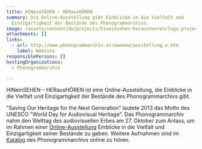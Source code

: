 ```yaml
---
title: HINeinSEHEN – HERausHÖREN
summary: Die Online-Ausstellung gibt Einblicke in die Vielfalt und
  Einzigartigkeit der Bestände des Phonogrammarchivs.
image: /assets/content/de/projects/hineinsehen-heraushoeren/logo_project_hinherhoeren_2000x1143px.png
attachments: []
links:
  - url: http://www.phonogrammarchiv.at/wwwnew/ausstellung_e.htm
    label: Website
responsiblePersons: []
hostingOrganizations:
  - Phonogrammarchiv

---
```

HINeinSEHEN – HERausHÖREN ist eine Online-Ausstellung, die Einblicke in die Vielfalt und Einzigartigkeit der Bestände des Phonogrammarchivs gibt.

"Saving Our Heritage for the Next Generation" lautete 2013 das Motto des UNESCO "World Day for Audiovisual Heritage". Das Phonogrammarchiv nahm den Welttag des audiovisuellen Erbes am 27. Oktober zum Anlass, um im Rahmen einer [Online-Ausstellung](http://www.phonogrammarchiv.at/wwwnew/ausstellung_d.htm) Einblicke in die Vielfalt und Einzigartigkeit seiner Bestände zu geben. Weitere Aufnahmen sind im [Katalog](http://catalog.phonogrammarchiv.at/ui/miha/sessions.php?nurSuchformAktualisieren=&suchformAnker=&gList_1=&sortieren=signatur&untergruppen=J&synonyme=J&onlinemedia=ja) des Phonogrammarchivs online zu hören.
